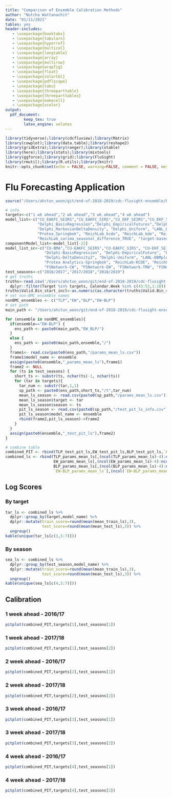 ```yaml
---
title: "Comparison of Ensemble Calibration Methods"
author: "Nutcha Wattanachit"
date: "01/11/2021"
tables: yes
header-includes:
   - \usepackage{booktabs}
   - \usepackage{tabularx}
   - \usepackage{hyperref}
   - \usepackage{multicol}
   - \usepackage{longtable}
   - \usepackage{array}
   - \usepackage{multirow}
   - \usepackage{wrapfig}
   - \usepackage{float}
   - \usepackage{colortbl}
   - \usepackage{pdflscape}
   - \usepackage{tabu}
   - \usepackage{threeparttable}
   - \usepackage{threeparttablex}
   - \usepackage{makecell}
   - \usepackage{xcolor}
output:
  pdf_document:
        keep_tex: true
        latex_engine: xelatex
---
```


```r
library(tidyverse);library(cdcfluview);library(Matrix)
library(cowplot);library(data.table);library(reshape2)
library(gridExtra);library(ranger);library(xtable)
library(here);library(stats);library(mixtools)
library(ggforce);library(grid);library(FluSight)
library(rmutil);library(R.utils);library(knitr)
knitr::opts_chunk$set(echo = FALSE, warning=FALSE, comment = FALSE, message=FALSE, fig.show= 'hold')
```

# Flu Forecasting Application

```r
source("/Users/ahctun_woon/git/end-of-2018-2019/cdc-flusight-ensemble/BLPwork_functions_app/tables_plots_functions.R")
```

```r
# info
targets<-c("1 wk ahead","2 wk ahead","3 wk ahead","4 wk ahead")
model_list<-c("CU_EAKFC_SEIRS","CU_EAKFC_SIRS","CU_EKF_SEIRS","CU_EKF_SIRS","CU_RHF_SEIRS","CU_RHF_SIRS","CUBMA",
              "Delphi_BasisRegression","Delphi_EmpiricalFutures","Delphi_EmpiricalTrajectories", "Delphi_ExtendedDeltaDensity",
              "Delphi_MarkovianDeltaDensity", "Delphi_Uniform", "LANL_DBMplus", "Protea_Cheetah", "Protea_Kudu",
              "Protea_Springbok", "ReichLab_kcde", "ReichLab_kde", "ReichLab_sarima_seasonal_difference_FALSE",
              "ReichLab_sarima_seasonal_difference_TRUE", "target-based-weights")
componentModel_list<-model_list[-22]
model_list_sc<-c("CU-BMA","CU-EAKFC_SEIRS","CU-EAKFC_SIRS", "CU-EKF_SEIRS", "CU-EKF_SIRS", "CU-RHF_SEIRS", "CU-RHF_SIRS",
                 "Delphi-BasisRegression", "Delphi-EmpiricalFuture", "Delphi-EmpiricalTraj", "Delphi-DeltaDensity1",
                 "Delphi-DeltaDensity2", "Delphi-Uniform", "LANL-DBMplus", "Protea Analytics-Cheetah", "Protea Analytics-Kudu",
                 "Protea Analytics-Springbok", "ReichLab-KCDE", "ReichLab-KDE", "ReichLab-SARIMA1", "ReichLab-SARIMA2",
                 "FSNetwork-CW", "FSNetwork-EW", "FSNetwork-TRW", "FSNetwork-TW", "FSNetwork-TTW")
test_seasons<-c("2016/2017","2017/2018","2018/2019")
# get truths
truths<-read.csv('/Users/ahctun_woon/git/end-of-2018-2019/cdc-flusight-ensemble/scores/target-multivals_1819.csv') %>%
  dplyr::filter(Target %in% targets, Calendar.Week %in% c(43:53,1:18))
truths$Valid.Bin_start_incl<-as.numeric(as.character(truths$Valid.Bin_start_incl))
# set non-BMC ensemble names
nonBMC_ensembles <- c("TLP","EW","BLP","EW-BLP")
# set path
main_path <- "/Users/ahctun_woon/git/end-of-2018-2019/cdc-flusight-ensemble/BLPdata_app/ensemble_results/"
```

```r
for (ensemble in nonBMC_ensembles){
  if(ensemble=="EW-BLP") {
    ens_path <- paste0(main_path,"EW_BLP/")
  }
  else {
    ens_path <- paste0(main_path,ensemble,"/")
  }
  frame1<- read.csv(paste0(ens_path,"/params_mean_ls.csv"))
  frame1$model_name <- ensemble
  assign(paste0(ensemble,"_params_mean_ls"),frame1)
  frame2 <- NULL
  for (ts in test_seasons) {
    short_ts <- substr(ts, nchar(ts)-1, nchar(ts))
    for (tar in targets){
      tar_num <- substr(tar,1,1)
      sp_path <- paste0(ens_path,short_ts,"/t",tar_num)
      mean_ls_season <- read.csv(paste0(sp_path,"/params_mean_ls.csv"))
      mean_ls_season$target <- tar
      mean_ls_season$season <- ts
      pit_ls_season <- read.csv(paste0(sp_path,"/test_pit_ls_info.csv"))
      pit_ls_season$model_name <- ensemble
      rbind(frame2,pit_ls_season)->frame2
    }
  }
  assign(paste0(ensemble,"_test_pit_ls"),frame2)
}

# combine table
combined_PIT <- rbind(TLP_test_pit_ls,EW_test_pit_ls,BLP_test_pit_ls,`EW-BLP_test_pit_ls`)
combined_ls <- rbind(TLP_params_mean_ls[,(ncol(TLP_params_mean_ls)-4):ncol(TLP_params_mean_ls)],
                     EW_params_mean_ls[,(ncol(EW_params_mean_ls)-4):ncol(EW_params_mean_ls)],
                     BLP_params_mean_ls[,(ncol(BLP_params_mean_ls)-4):ncol(BLP_params_mean_ls)],
                     `EW-BLP_params_mean_ls`[,(ncol(`EW-BLP_params_mean_ls`)-4):ncol(`EW-BLP_params_mean_ls`)])
```

## Log Scores

### By target

```r
tar_ls <- combined_ls %>%
  dplyr::group_by(target,model_name) %>%
  dplyr::mutate(train_score=round(mean(mean_train_ls),3),
                test_score=round(mean(mean_test_ls),3)) %>%
  ungroup()
kable(unique(tar_ls[c(3,5:7)]))
```

### By season

```r
sea_ls <- combined_ls %>%
  dplyr::group_by(test_season,model_name) %>%
  dplyr::mutate(train_score=round(mean(mean_train_ls),3),
                test_score=round(mean(mean_test_ls),3)) %>%
  ungroup()
kable(unique(sea_ls[c(4,5:7)]))
```

## Calibration

### 1 week ahead - 2016/17

```r
pitplot(combined_PIT,targets[1],test_seasons[1])
```

### 1 week ahead - 2017/18

```r
pitplot(combined_PIT,targets[1],test_seasons[2])
```

### 2 week ahead - 2016/17

```r
pitplot(combined_PIT,targets[2],test_seasons[1])
```

### 2 week ahead - 2017/18

```r
pitplot(combined_PIT,targets[2],test_seasons[2])
```

### 3 week ahead - 2016/17

```r
pitplot(combined_PIT,targets[3],test_seasons[1])
```

### 3 week ahead - 2017/18

```r
pitplot(combined_PIT,targets[3],test_seasons[2])
```

### 4 week ahead - 2016/17

```r
pitplot(combined_PIT,targets[4],test_seasons[1])
```

### 4 week ahead - 2017/18

```r
pitplot(combined_PIT,targets[4],test_seasons[2])
```


<!-- ### 1 Week Ahead Calibration  -->

<!-- ```{r} -->
<!-- pitplot(combined_PIT,targets[1],train_season[1]) -->
<!-- pitplot(combined_PIT,targets[1],train_season[2]) -->
<!-- ``` -->

<!-- ### 2 Week Ahead Calibration  -->

<!-- ```{r} -->
<!-- pitplot(combined_PIT,targets[2],train_season[1]) -->
<!-- pitplot(combined_PIT,targets[2],train_season[2]) -->
<!-- ``` -->

<!-- ### 3 Week Ahead Calibration  -->

<!-- ```{r} -->
<!-- pitplot(combined_PIT,targets[3],train_season[1]) -->
<!-- pitplot(combined_PIT,targets[3],train_season[2]) -->
<!-- ``` -->

<!-- ### 4 Week Ahead Calibration  -->

<!-- ```{r} -->
<!-- pitplot(combined_PIT,targets[4],train_season[1]) -->
<!-- pitplot(combined_PIT,targets[4],train_season[2]) -->
<!-- ``` -->

<!-- ### Log Scores -->

<!-- #### 1 Week Ahead -->

<!-- ```{r} -->
<!-- LStable_target(combined_LS,targets[1]) -->
<!-- ``` -->

<!-- #### 2 Week Ahead -->

<!-- ```{r} -->
<!-- LStable_target(combined_LS,targets[2]) -->
<!-- ``` -->

<!-- #### 3 Week Ahead -->

<!-- ```{r} -->
<!-- LStable_target(combined_LS,targets[3]) -->
<!-- ``` -->

<!-- #### 4 Week Ahead -->

<!-- ```{r} -->
<!-- LStable_target(combined_LS,targets[4]) -->
<!-- ``` -->

<!-- #### Across All Targets -->

<!-- ```{r} -->
<!-- LStable(combined_LS) -->
<!-- ``` -->